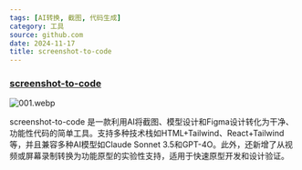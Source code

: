 ```yaml
---
tags: [AI转换, 截图, 代码生成]
category: 工具
source: github.com
date: 2024-11-17
title: screenshot-to-code
---
```


### [screenshot-to-code](https://github.com/liseami/screenshot-to-code)

![001.webp](https://img.mengpeng.tech/i/2024/11/24/6742f9cd4e74b.webp)

screenshot-to-code 是一款利用AI将截图、模型设计和Figma设计转化为干净、功能性代码的简单工具。支持多种技术栈如HTML+Tailwind、React+Tailwind等，并且兼容多种AI模型如Claude Sonnet 3.5和GPT-4O。此外，还新增了从视频或屏幕录制转换为功能原型的实验性支持，适用于快速原型开发和设计验证。
